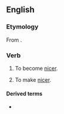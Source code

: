 {{also|ničen}}
==English==

===Etymology===
From {{suffix|en|nice|en|id2=inchoative}}.

===Verb===
{{en-verb}}

# {{lb|en|intransitive}} To become [[nice]]r.
# {{lb|en|transitive}} To make [[nice]]r.

====Derived terms====
* {{l|en|nicen up}}